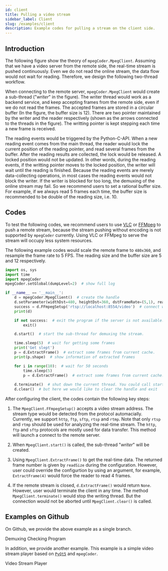 ```yaml
---
id: client
title: Pulling a video stream
sidebar_label: Client
slug: /examples/client
description: Example codes for pulling a stream on the client side.
---
```




## Introduction

The following figure show the theory of `mpegCoder.MpegClient`. Assuming that we have a video server from the remote side, the real-time stream is pushed continuously. Even we do not read the online stream, the data flow would not wait for reading. Therefore, we design the following two-thread workflow.

<ClientSvg className="themeColor"/>

When connecting to the remote server, `mpegCoder.MpegClient` would create a sub-thread ("*writer*" in the figure). The writer thread would work as a backend service, and keep accepting frames from the remote side, even if we do not read the frames. The accepted frames are stored in a circular buffer (In the figure, the buffer size is 12). There are two pointer maintained by the writer and the reader respectively (shown as the arrows connected to the threads in the figure). The writting pointer is kept stepping each time a new frame is received.

The reading events would be triggered by the Python-C-API. When a new reading event comes from the main thread, the reader would lock the current position of the reading pointer, and read several frames from the buffer. After the reading results are collected, the lock would be released. A locked position would not be updated. In other words, during the reading events, if the writting pointer moves to the locked position, the writer will wait until the reading is finished. Because the reading events are merely data-collecting operations, in most cases the reading events would not block the writer. If the writer is blocked for too long, the demuxing of the online stream may fail. So we recommend users to set a rational buffer size. For example, if we always read 5 frames each time, the buffer size is recommended to be double of the reading size, i.e. 10.

## Codes

To test the following codes, we recommend users to use [VLC<IconExternalLink/>][link-vlc] or [FFMpeg<IconExternalLink/>][link-ffmpeg-stream] to push a remote stream, because the stream pushing without encoding is not supported by `mpegCoder` currently. Using VLC or FFMpeg to serve the stream will occupy less system resources.

The following example codes would scale the remote frame to `480x360`, and resample the frame rate to 5 FPS. The reading size and the buffer size are 5 and 12 respectively.

```python {9,15,19,22-24,26-27} title="client.py"
import os, sys
import time
import mpegCoder
mpegCoder.setGlobal(dumpLevel=2)  # show full log

if __name__ == '__main__':
    d = mpegCoder.MpegClient()  # create the handle
    d.setParameter(widthDst=480, heightDst=360, dstFrameRate=(5,1), readSize=5, cacheSize=12)  # do basic settings
    success = d.FFmpegSetup('rtsp://localhost:8554/video')  # connect with the server
    print(d)

    if not success:  # exit the program if the server is not available. You could delete this checking and see what will happen.
        exit()

    d.start()  # start the sub-thread for demuxing the stream.

    time.sleep(5)  # wait for getting some frames
    print('Get slept')
    p = d.ExtractFrame()  # extract some frames from current cache.
    print(p.shape)  # show information of extracted frames

    for i in range(10):  # wait for 50 seconds
        time.sleep(5)
        p = d.ExtractFrame()  # extract some frames from current cache.
        
    d.terminate()  # shut down the current thread. You could call start() and let it restart.
    d.clear()  # but here we would like to clear the handle and exit
```

After configuring the client, the codes contain the following key steps:

1. The `MpegClient.FFmpegSetup()` accepts a video stream address. The stream type would be detected from the protocol automacially. Currently, we support `http`, `ftp`, `sftp`, `rtsp` and `rtmp`. Note that only `rtsp` and `rtmp` should be used for analyzing the real-time stream. The `http`, `ftp` and `sftp` protocols are mostly used for data transfer. This method will launch a connect to the remote server.

2. When `MpegClient.start()` is called, the sub-thread "*writer*" will be created.

3. Using `MpegClient.ExtractFrame()` to get the real-time data. The returned frame number is given by `readSize` during the configuration. However, user could override the configurtion by using an argument, for example, `ExtractFrame(4)` would force the reader to read 4 frames.

4. If the remote stream is closed, `d.ExtractFrame()` would return `None`. However, user would terminate the client in any time. The method `MpegClient.terminate()` would stop the writing thread. But the connection would not be aborted until `MpegClient.clear()` is called.

## Examples on Github

On Github, we provide the above example as a single branch.

<p>
  <DarkButton to="https://github.com/cainmagi/FFmpeg-Encoder-Decoder-for-Python/tree/example-client-check" icon={octGitBranch16}>
    Demuxing Checking Program
  </DarkButton>
</p>

In addition, we provide another example. This example is a simple video stream player based on [`PyQt5`<IconExternalLink/>][link-pyqt5] and `mpegCoder`.

<p>
  <DarkButton to="https://github.com/cainmagi/FFmpeg-Encoder-Decoder-for-Python/tree/example-client-player" icon={octGitBranch16}>
    Video Stream Player
  </DarkButton>
</p>

[link-pyqt5]:https://www.riverbankcomputing.com/software/pyqt "PyQt5"
[link-vlc]:https://www.videolan.org/vlc/streaming.html "VLC used for streaming"
[link-ffmpeg-stream]:https://trac.ffmpeg.org/wiki/StreamingGuide "FFMpeg used for streaming"
